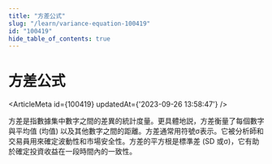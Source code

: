```yaml
---
title: "方差公式"
slug: "/learn/variance-equation-100419"
id: "100419"
hide_table_of_contents: true
---
```



# 方差公式

<ArticleMeta id={100419} updatedAt={'2023-09-26 13:58:47'} />
<div className='border-solid border-b border-t-0 my-4 border-[var(--ifm-color-gray-300)]' />

方差是指數據集中數字之間的差異的統計度量。更具體地説，方差衡量了每個數字與平均值 (均值) 以及其他數字之間的距離。方差通常用符號σ表示。它被分析師和交易員用來確定波動性和市場安全性。方差的平方根是標準差 (SD 或σ)，它有助於確定投資收益在一段時間內的一致性。
